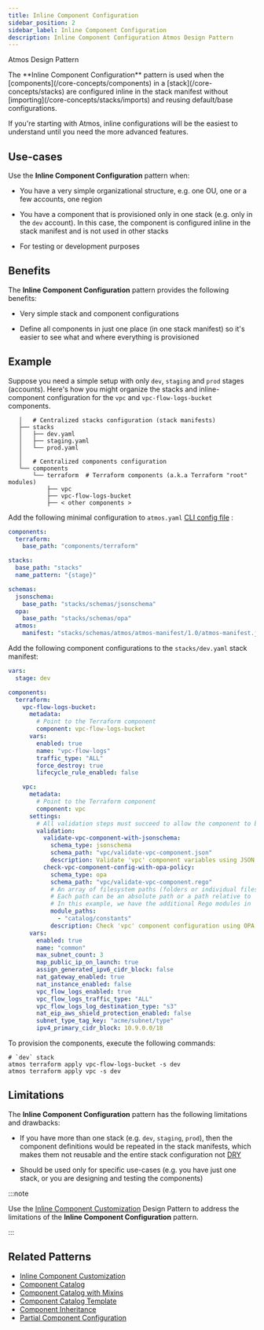 ```yaml
---
title: Inline Component Configuration
sidebar_position: 2
sidebar_label: Inline Component Configuration
description: Inline Component Configuration Atmos Design Pattern
---
```


<PillBox>Atmos Design Pattern</PillBox>

<Intro>
The **Inline Component Configuration** pattern is used when the [components](/core-concepts/components) in a [stack](/core-concepts/stacks) are configured inline in the stack manifest without [importing](/core-concepts/stacks/imports) and reusing default/base configurations.
</Intro>

If you're starting with Atmos, inline configurations will be the easiest to understand until you need the more advanced features.

## Use-cases

Use the **Inline Component Configuration** pattern when:

- You have a very simple organizational structure, e.g. one OU, one or a few accounts, one region

- You have a component that is provisioned only in one stack (e.g. only in the `dev` account). In this case, the component is configured inline in the
  stack manifest and is not used in other stacks

- For testing or development purposes

## Benefits

The **Inline Component Configuration** pattern provides the following benefits:

- Very simple stack and component configurations

- Define all components in just one place (in one stack manifest) so it's easier to see what and where everything is provisioned

## Example

Suppose you need a simple setup with only `dev`, `staging` and `prod` stages (accounts). Here's how you might organize the stacks and
inline-component configuration for the `vpc` and `vpc-flow-logs-bucket` components.

```console
   │   # Centralized stacks configuration (stack manifests)
   ├── stacks
   │   ├── dev.yaml
   │   ├── staging.yaml
   │   └── prod.yaml
   │  
   │   # Centralized components configuration
   └── components
       └── terraform  # Terraform components (a.k.a Terraform "root" modules)
           ├── vpc
           ├── vpc-flow-logs-bucket
           ├── < other components >
```

Add the following minimal configuration to `atmos.yaml` [CLI config file](/cli/configuration) :

```yaml title="atmos.yaml"
components:
  terraform:
    base_path: "components/terraform"

stacks:
  base_path: "stacks"
  name_pattern: "{stage}"

schemas:
  jsonschema:
    base_path: "stacks/schemas/jsonschema"
  opa:
    base_path: "stacks/schemas/opa"
  atmos:
    manifest: "stacks/schemas/atmos/atmos-manifest/1.0/atmos-manifest.json"
```

Add the following component configurations to the `stacks/dev.yaml` stack manifest:

```yaml title="stacks/dev.yaml"
vars:
  stage: dev

components:
  terraform:
    vpc-flow-logs-bucket:
      metadata:
        # Point to the Terraform component
        component: vpc-flow-logs-bucket
      vars:
        enabled: true
        name: "vpc-flow-logs"
        traffic_type: "ALL"
        force_destroy: true
        lifecycle_rule_enabled: false

    vpc:
      metadata:
        # Point to the Terraform component
        component: vpc
      settings:
        # All validation steps must succeed to allow the component to be provisioned
        validation:
          validate-vpc-component-with-jsonschema:
            schema_type: jsonschema
            schema_path: "vpc/validate-vpc-component.json"
            description: Validate 'vpc' component variables using JSON Schema
          check-vpc-component-config-with-opa-policy:
            schema_type: opa
            schema_path: "vpc/validate-vpc-component.rego"
            # An array of filesystem paths (folders or individual files) to the additional modules for schema validation
            # Each path can be an absolute path or a path relative to `schemas.opa.base_path` defined in `atmos.yaml`
            # In this example, we have the additional Rego modules in `stacks/schemas/opa/catalog/constants`
            module_paths:
              - "catalog/constants"
            description: Check 'vpc' component configuration using OPA policy
      vars:
        enabled: true
        name: "common"
        max_subnet_count: 3
        map_public_ip_on_launch: true
        assign_generated_ipv6_cidr_block: false
        nat_gateway_enabled: true
        nat_instance_enabled: false
        vpc_flow_logs_enabled: true
        vpc_flow_logs_traffic_type: "ALL"
        vpc_flow_logs_log_destination_type: "s3"
        nat_eip_aws_shield_protection_enabled: false
        subnet_type_tag_key: "acme/subnet/type"
        ipv4_primary_cidr_block: 10.9.0.0/18
```

To provision the components, execute the following commands:

```shell
# `dev` stack
atmos terraform apply vpc-flow-logs-bucket -s dev
atmos terraform apply vpc -s dev
```

## Limitations

The **Inline Component Configuration** pattern has the following limitations and drawbacks:

- If you have more than one stack (e.g. `dev`, `staging`, `prod`), then the component definitions would be repeated in the stack manifests,
  which makes them not reusable and the entire stack configuration not [DRY](https://en.wikipedia.org/wiki/Don%27t_repeat_yourself)

- Should be used only for specific use-cases (e.g. you have just one stack, or you are designing and testing the components)

:::note

Use the [Inline Component Customization](/design-patterns/inline-component-customization) Design Pattern to address the limitations of the
**Inline Component Configuration** pattern.

:::

## Related Patterns

- [Inline Component Customization](/design-patterns/inline-component-customization)
- [Component Catalog](/design-patterns/component-catalog)
- [Component Catalog with Mixins](/design-patterns/component-catalog/with-mixins)
- [Component Catalog Template](/design-patterns/component-catalog/template)
- [Component Inheritance](/design-patterns/component-inheritance)
- [Partial Component Configuration](/design-patterns/partial-component-configuration)
